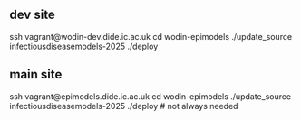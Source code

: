 ## dev site 
  ssh vagrant@wodin-dev.dide.ic.ac.uk
  cd wodin-epimodels
  ./update_source infectiousdiseasemodels-2025
  ./deploy 

## main site
ssh vagrant@epimodels.dide.ic.ac.uk
cd wodin-epimodels
./update_source infectiousdiseasemodels-2025
./deploy # not always needed